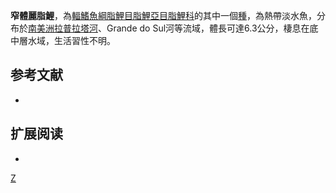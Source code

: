 {{Speciesbox 
| taxon = Astyanax stenohalinus
| status = NE
| status_system = IUCN3.1
| authority =  [[Messner|Messner]], 1962
| synonyms = 
}}
'''窄體麗脂鯉'''，為[[輻鰭魚綱|輻鰭魚綱]][[脂鯉目|脂鯉目]][[脂鯉亞目|脂鯉亞目]][[脂鯉科|脂鯉科]]的其中一個[[物种|種]]，為熱帶淡水魚，分布於[[南美洲|南美洲]][[拉普拉塔河|拉普拉塔河]]、Grande do Sul河等流域，體長可達6.3公分，棲息在底中層水域，生活習性不明。

==参考文献==
{{ReflistH}}
*{{FishBase species|genus=Astyanax|species=stenohalinus|year=2013|month=11}}
{{ReflistF}}

== 扩展阅读 ==
{{ReflistH}}
*{{wikispecies-inline|Astyanax stenohalinus|窄體麗脂鯉}}
{{ReflistF}}
{{Taxonbar|from=Q2883195}}
{{Fish-stub}}
[[Category:麗脂鯉屬|Z]]